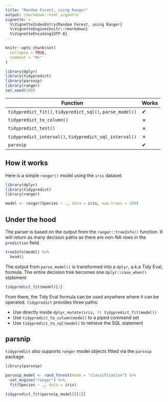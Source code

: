 ```yaml
---
title: "Random Forest, using Ranger"
output: rmarkdown::html_vignette
vignette: >
  %\VignetteIndexEntry{Random Forest, using Ranger}
  %\VignetteEngine{knitr::rmarkdown}
  %\VignetteEncoding{UTF-8}
---
```


```r
knitr::opts_chunk$set(
  collapse = TRUE,
  comment = "#>"
)

library(dplyr)
library(tidypredict)
library(parsnip)
library(ranger)
set.seed(100)
```

| Function                                                      |Works|
|---------------------------------------------------------------|-----|
|`tidypredict_fit()`, `tidypredict_sql()`, `parse_model()`      |  ✔  |
|`tidypredict_to_column()`                                      |  ✗  |
|`tidypredict_test()`                                           |  ✗  |
|`tidypredict_interval()`, `tidypredict_sql_interval()`         |  ✗  |
|`parsnip`                                                      |  ✔  |

## How it works

Here is a simple `ranger()` model using the `iris` dataset:
```r
library(dplyr)
library(tidypredict)
library(ranger)

model <- ranger(Species ~ ., data = iris, num.trees = 100)
```

## Under the hood

The parser is based on the output from the `ranger::treeInfo()` function.  It will return as many decision paths as there are non-NA rows in the `prediction` field.
```r
treeInfo(model) %>%
  head()
```


The output from `parse_model()` is transformed into a `dplyr`, a.k.a Tidy Eval, formula.  The entire decision tree becomes one `dplyr::case_when()` statement
```r
tidypredict_fit(model)[1]
```

From there, the Tidy Eval formula can be used anywhere where it can be operated. `tidypredict` provides three paths:

  - Use directly inside `dplyr`,  `mutate(iris, !! tidypredict_fit(model))`
  - Use `tidypredict_to_column(model)` to a piped command set
  - Use `tidypredict_to_sql(model)` to retrieve the SQL statement


## parsnip

`tidypredict` also supports `ranger` model objects fitted via the `parsnip` package.

```r
library(parsnip)

parsnip_model <- rand_forest(mode = "classification") %>%
  set_engine("ranger") %>%
  fit(Species ~ ., data = iris)

tidypredict_fit(parsnip_model)[[1]]
```
